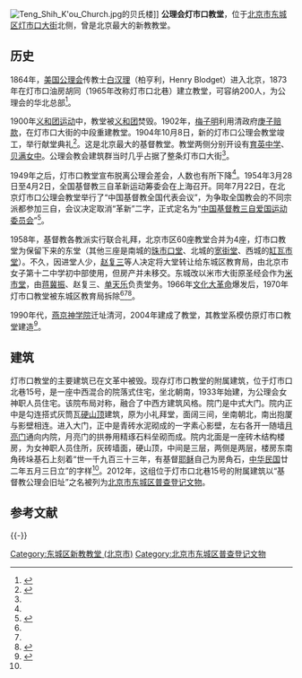 [[File:Teng_Shih_K'ou_Church.jpg|thumb]]的贝氏楼]]
'''公理会灯市口教堂'''，位于[[北京市|北京市]][[东城区_(北京市)|东城区]][[灯市口大街|灯市口大街]]北侧，曾是北京最大的新教教堂。

==历史==
1864年，[[美国公理会|美国公理会]]传教士[[白汉理|白汉理]]（柏亨利，Henry Blodget）进入北京，1873年在灯市口油房胡同（1965年改称灯市口北巷）建立教堂，可容纳200人，为公理会的华北总部<ref name=cnr>{{Cite web  |url =http://travel.cnr.cn/list/20150305/t20150305_517890279.shtml  |title =灯市口基督教公理会旧址  |author =  |date =2015-03-05  |publisher =央广网  |language =  |accessdate =  |quote =  |archive-date =2017-10-14  |archive-url =https://web.archive.org/web/20171014015755/http://travel.cnr.cn/list/20150305/t20150305_517890279.shtml  |dead-url =no  }}</ref>。

1900年[[义和团运动|义和团运动]]中，教堂被[[义和团|义和团]]焚毁。1902年，[[梅子明|梅子明]]利用清政府[[庚子赔款|庚子赔款]]，在灯市口大街的中段重建教堂。1904年10月8日，新的灯市口公理会教堂竣工，举行献堂典礼<ref> {{Cite book | author = 王世仁、张复合、村松伸、井上直美主编 | title = 中国近代建筑总览 | location = 北京 | publisher =中国建筑工业出版社  | date = 1993年 | pages =  | ISBN =  | accessdate =  | url =  | language =  | quote =  }} </ref>。这是北京最大的基督教堂。教堂两侧分别开设有[[北京市第二十五中学|育英中学]]、[[北京市第一六六中学|贝满女中]]。公理会教会建筑群当时几乎占据了整条灯市口大街<ref name=cnr/>。

1949年之后，灯市口教堂宣布脱离公理会差会，人数也有所下降<ref name=cnr/>。1954年3月28日至4月2日，全国基督教三自革新运动筹委会在上海召开。同年7月22日，在北京灯市口公理会教堂举行了“中国基督教全国代表会议”，为争取全国教会的不同宗派都参加三自，会议决定取消“革新”二字，正式定名为“[[中国基督教三自爱国运动委员会|中国基督教三自爱国运动委员会]]”<ref name=like>{{Cite web  |url =http://www.pacilution.com/ShowArticle.asp?ArticleID=2768  |title =历史规律不可抗拒——三自爱国运动六十年的思考  |author =李克  |date =2011-01-14  |publisher =普世社会科学研究网  |language =  |accessdate =  |quote =  |archive-date =2019-06-30  |archive-url =https://web.archive.org/web/20190630142219/http://www.pacilution.com/ShowArticle.asp?ArticleID=2768  |dead-url =no  }}</ref>。

1958年，基督教各教派实行联合礼拜，北京市区60座教堂合并为4座，灯市口教堂为保留下来的东堂（其他三座是南城的[[珠市口堂|珠市口堂]]、北城的[[宽街堂|宽街堂]]、西城的[[缸瓦市堂|缸瓦市堂]]）。不久，因进堂人少，[[赵复三|赵复三]]等人决定将大堂转让给东城区教育局，由北京市女子第十二中学初中部使用，但房产并未移交。东城改以米市大街原圣经会作为[[中华圣经会旧址|米市堂]]，由[[蒋冀振|蒋冀振]]、赵复三、[[单天乐|单天乐]]负责堂务。1966年[[文化大革命|文化大革命]]爆发后，1970年灯市口教堂被东城区教育局拆除<ref name=cnr/><ref name=like/><ref>{{Cite web|url = http://www.sanwen8.com/p/x1vhvpdo.html|title = 趣谈史家胡同（六）|author = |date = 2016-11-25|publisher = 经典散文吧|language = |accessdate = |quote = |archive-url = https://web.archive.org/web/20170228083356/http://www.sanwen8.com/p/x1vhvpdo.html|archive-date = 2017-02-28|dead-url = yes}}</ref>。

1990年代，[[燕京神学院|燕京神学院]]迁址清河，2004年建成了教堂，其教堂系模仿原灯市口教堂建造<ref>{{Cite web  |url =http://www.bjcctspm.org/html/stfc/sxy/270/jianjie.html  |title =燕京神学院教堂  |author =  |date =  |publisher =北京市基督教三自爱国运动委员会、北京市基督教教务委员会  |language =  |accessdate =2017-02-27  |quote =  |archive-url =https://web.archive.org/web/20170104034703/http://www.bjcctspm.org/html/stfc/sxy/270/jianjie.html  |archive-date =2017-01-04  |dead-url =yes  }}</ref>。

==建筑==
灯市口教堂的主要建筑已在文革中被毁。现存灯市口教堂的附属建筑，位于灯市口北巷15号，是一座中西混合的院落式住宅，坐北朝南，1933年始建，为公理会女神职人员住宅。该院布局对称，融合了中西方建筑风格。院门是中式大门。院内正中是勾连搭式灰筒瓦[[硬山顶|硬山顶]]建筑，原为小礼拜堂，面阔三间，坐南朝北，南出抱厦与影壁相连。进入大门，正中是青砖水泥砌成的一字素心影壁，左右各开一随墙[[月亮门|月亮门]]通向内院，月亮门的拱券用精琢石料垒砌而成。院内北面是一座砖木结构楼房，为女神职人员住所，灰砖墙面，硬山顶，中间是三层，两侧是两层，楼房东南角砖垛基石上刻着“世一千九百三十三年，有基督[[耶稣|耶稣]]自己为房角石，[[中华民国|中华民国]]廿二年五月三日立”的字样<ref name=cnr/>。2012年，这组位于灯市口北巷15号的附属建筑以“基督教公理会旧址”之名被列为[[北京市东城区普查登记文物|北京市东城区普查登记文物]]。

==参考文献==
{{Reflist}}

{{-}}
{{北京教堂}}

[[Category:东城区新教教堂_(北京市)|Category:东城区新教教堂 (北京市)]]
[[Category:北京市东城区普查登记文物|Category:北京市东城区普查登记文物]]